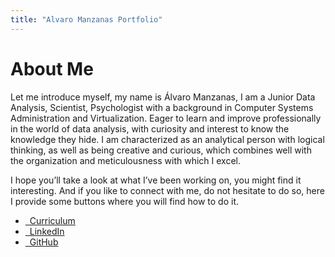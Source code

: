 ```yaml
---
title: "Alvaro Manzanas Portfolio"
---
```

# About Me

Let me introduce myself, my name is Álvaro Manzanas, I am a Junior Data Analysis, Scientist, Psychologist with a background in Computer Systems Administration and Virtualization. Eager to learn and improve professionally in the world of data analysis, with curiosity and interest to know the knowledge they hide. I am characterized as an analytical person with logical thinking, as well as being creative and curious, which combines well with the organization and meticulousness with which I excel.

I hope you'll take a look at what I've been working on, you might find it interesting. And if you like to connect with me, do not hesitate to do so, here I provide some buttons where you will find how to do it. 

<ul>
  <li><a href="assets/docs/Alvaro Manzanas-CV_en.pdf" target="_blank"><i class="icon regular fa-file"></i> Curriculum</a></li>
  <li><a href="https://es.linkedin.com/in/alvaromanzanas" target="_blank"><i class="icon brands fa-linkedin"></i> LinkedIn</a></li>
  <li><a href="https://github.com/almanzanas" target="_blank"><i class="icon brands fa-github"></i> GitHub</a></li>
</ul>

